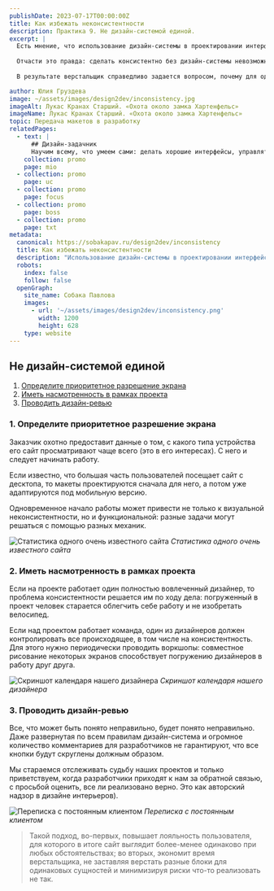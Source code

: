 ```yaml
---
publishDate: 2023-07-17T00:00:00Z
title: Как избежать неконсистентности
description: Практика 9. Не дизайн-системой единой.
excerpt: |
  Есть мнение, что использование дизайн-системы в проектировании интерфейса обеспечивает консистентность всего этого интерфейса.
  
  Отчасти это правда: сделать консистентно без дизайн-системы невозможно, но ей одной все не ограничивается. Один и тот же экран два дизайнера могут спроектировать при помощи одинаковых элементов совершенно по-разному. Особенно часто это случается на больших проектах, когда один рисует десктоп, второй мобильную версию и делают это параллельно, потому что сроки поджимают (ну а как иначе?).
  
  В результате верстальщик справедливо задается вопросом, почему для одного и того же экрана нужно верстать два принципиально разных блока.

author: Юлия Груздева
image: ~/assets/images/design2dev/inconsistency.jpg
imageAlt: Лукас Кранах Старший. «Охота около замка Хартенфельс»
imageName: Лукас Кранах Старший. «Охота около замка Хартенфельс»
topic: Передача макетов в разработку
relatedPages:
  - text: |
      ## Дизайн-задачник
      Научим всему, что умеем сами: делать хорошие интерфейсы, управлять проектами и писать хорошие тексты.
    collection: promo
    page: mio
  - collection: promo
    page: uc
  - collection: promo
    page: focus
  - collection: promo
    page: boss
  - collection: promo
    page: txt
metadata:
  canonical: https://sobakapav.ru/design2dev/inconsistency
  title: Как избежать неконсистентности
  description: "Использование дизайн-системы в проектировании интерфейса обеспечивает консистентность всего этого интерфейса"
  robots:
    index: false
    follow: false
  openGraph:
    site_name: Собака Павлова
    images:
      - url: '~/assets/images/design2dev/inconsistency.png'
        width: 1200
        height: 628
    type: website
---
```




## Не дизайн-системой единой

1. [Определите приоритетное разрешение экрана](#anchor1)
2. [Иметь насмотренность в рамках проекта](#anchor2)
3. [Проводить дизайн-ревью](#anchor3)

### <a name="anchor1"></a> 1. Определите приоритетное разрешение экрана

Заказчик охотно предоставит данные о том, с какого типа устройства его сайт просматривают чаще всего (это в его интересах). С него и следует начинать работу.

Если известно, что большая часть пользователей посещает сайт с десктопа, то макеты проектируются сначала для него, а потом уже адаптируются под мобильную версию.

Одновременное начало работы может привести не только к визуальной неконсистентности, но и функциональной: разные задачи могут решаться с помощью разных механик.

![Статистика одного очень известного сайта](~/assets/images/design2dev/dd9-1.png)
_Статистика одного очень известного сайта_

### <a name="anchor2"></a> 2. Иметь насмотренность в рамках проекта

Если на проекте работает один полностью вовлеченный дизайнер, то проблема консистентности решается им по ходу дела: погруженный в проект человек старается облегчить себе работу и не изобретать велосипед.

Если над проектом работает команда, один из дизайнеров должен контролировать все происходящее, в том числе на консистентность. Для этого нужно периодически проводить воркшопы: совместное рисование некоторых экранов способствует погружению дизайнеров в работу друг друга.

![Скриншот календаря нашего дизайнера](~/assets/images/design2dev/dd9-2.png)
_Скриншот календаря нашего дизайнера_

### <a name="anchor3"></a> 3. Проводить дизайн-ревью

Все, что может быть понято неправильно, будет понято неправильно. Даже развернутая по всем правилам дизайн-система и огромное количество комментариев для разработчиков не гарантируют, что все кнопки будут скруглены должным образом.

Мы стараемся отслеживать судьбу наших проектов и только приветствуем, когда разработчики приходят к нам за обратной связью, с просьбой оценить, все ли реализовано верно. Это как авторский надзор в дизайне интерьеров).

![Переписка с постоянным клиентом](~/assets/images/design2dev/dd9-3.jpg)
_Переписка с постоянным клиентом_

>Такой подход, во-первых, повышает лояльность пользователя, для которого в итоге сайт выглядит более-менее одинаково при любых обстоятельствах; во вторых, экономит время верстальщика, не заставляя верстать разные блоки для одинаковых сущностей и минимизируя риски что-то реализовать не так.
